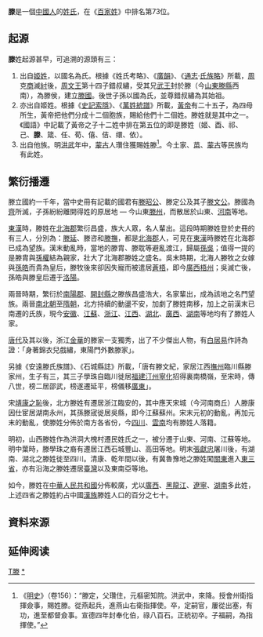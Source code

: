 {{姓氏
|姓氏=滕
|拼音=Téng
|中国大陆=Teng
|台湾=Teng
|港府=Tang
|澳门=Tang
|新加坡=Teng
|马来西亚=Teng
|越南=Đằng
|韩国=등
|反切=
|同音字=
|堂号=
|郡望=[[南阳郡|南阳郡]]
}}

'''滕'''是一個[[中國人|中國人]]的[[姓氏|姓氏]]，在《[[百家姓|百家姓]]》中排名第73位。

== 起源 ==
'''滕'''姓起源甚早，可追溯的源頭有三：

#出自[[姬姓|姬姓]]，以國名為氏。根據《姓氏考略》、《[[廣韻|廣韻]]》、《[[通志|通志]]·[[氏族略|氏族略]]》所載，[[周|周]]克[[商朝|商]]滅[[紂|紂]]後，[[周文王|周文王]]第十四子錯叔繡，受其兄[[武王|武王]]封於滕（今[[山東|山東]][[滕縣|滕縣]]西南），為滕侯，建立[[滕國|滕國]]。後世子孫以國為氏，並尊錯叔繡為其始祖。
#亦出自姬姓。根據《[[史記索隱|史記索隱]]》、《[[萬姓統譜|萬姓統譜]]》所載，[[黃帝|黃帝]]有二十五子，為四母所生，黃帝把他們分成十二個胞族，賜給他們十二個姓。滕姓就是其中之一。《國語》中記載了黃帝之子十二姓中排在第五位的即是滕姓（姬、酉、祁、己、'''滕'''、箴、任、荀、僖、佶、缳、依）。
#出自他族。明[[洪武|洪武]]年中，[[蒙古|蒙古]]人瓚住獲賜姓滕<ref>《[[明史|明史]]》（卷156）：“滕定，父瓚住，元樞密知院。洪武中，來降。授會州衛指揮僉事，賜姓滕。從燕起兵，進燕山右衛指揮使。卒，定嗣官，屢從出塞，有功，進至都督僉事。宣德四年封奉化伯，祿八百石。正統初卒。子福嗣，為指揮使。”</ref>。今土家、[[苗族|苗]]、[[蒙古|蒙古]]等民族均有此姓。

== 繁衍播遷 ==
滕立國約一千年，當中史冊有記載的國君有[[滕昭公|滕昭公]]、滕定公及其子[[滕文公|滕文公]]。滕國為[[齊|齊]]所滅，子孫紛紛離開得姓的原居地 — 今山東[[滕州|滕州]]，而散居於山東、[[河南|河南]]等地。

[[東漢|東漢]]時，滕姓在[[北海郡|北海郡]]繁衍昌盛，族大人眾，名人輩出。這段時期滕姓登於史冊的有三人，分別為：[[滕延|滕延]]、滕咨和[[滕撫|滕撫]]，都是[[北海郡|北海郡]]人，可見在[[東漢|東漢]]時滕姓在北海郡已成為望族。漢末動亂時，當地的滕胄、滕耽等避亂渡江，歸屬[[孫吳|孫吳]]；值得一提的是滕胄與[[孫權|孫權]]結為親家，壯大了北海郡滕姓之盛名。吳末時期，北海人滕牧之女嫁與[[孫皓|孫皓]]而貴為皇后，滕牧後來卻因失寵而被遣居[[蒼梧|蒼梧]]，即今[[廣西|廣西]][[梧州|梧州]]；吳滅亡後，孫皓與滕皇后遷于[[洛陽|洛陽]]。

兩晉時期，繁衍於[[南陽郡|南陽郡]]、[[開封縣|開封縣]]之滕族昌盛浩大，名家輩出，成為該地之名門望族。兩晉[[南北朝|南北朝]]至[[隋朝|隋朝]]，北方持續的動盪不安，加劇了滕姓南移，加上之前漢末已南遷的氏族，現今[[安徽|安徽]]、[[江蘇|江蘇]]、[[浙江|浙江]]、[[江西|江西]]、[[湖北|湖北]]、[[廣西|廣西]]、[[湖南|湖南]]等地均有了滕姓人家。

[[唐代|唐代]]及其以後，浙江[[金華|金華]]的滕家一支獨秀，出了不少傑出人物，有[[白居易|白居易]]作詩為證：「身著錦衣兒戲繡，東陽門外數滕家」。

另據《安遠滕氏族譜》、《石城縣誌》所載，「唐有滕文紀，家居江西[[撫州|撫州]]臨川縣滕家州，生子有三，其三子學珠自臨川徙居[[福建|福建]][[汀州|汀州]][[寧化|寧化]]招得裏南橋嶺，至宋時，傳八世，榜二居邵武，榜遂遷延平，榜儀移[[廣東|廣東]]」。

宋[[靖康之恥|靖康之恥]]後，北方滕姓有遷居浙江臨安的，其中應天宋城（今河南商丘）人滕康因仕宦居湖南永州，其孫滕宬徙居吳縣，即今江蘇蘇州。宋末元初的動亂，再加元末的動亂，使滕姓分佈於南方各省份，今[[四川|四川]]、[[雲南|雲南]]均有滕姓人落籍。

明初，山西滕姓作為洪洞大槐村遷民姓氏之一，被分遷于山東、河南、江蘇等地。明中葉時，滕學珠之裔有遷居江西石城豐山、高田等地。明末[[張獻忠|張獻忠]]屠川後，有湖南、湖北之滕姓徙至四川。清康、乾年間以後，有冀魯豫地之滕姓闖[[关东地方|關東]]進入[[中国东北|東三省]]，亦有沿海之滕姓遷居[[臺灣|臺灣]]以及東南亞等地。

如今，滕姓在[[中華人民共和國|中華人民共和國]]分佈較廣，尤以[[廣西|廣西]]、[[黑龍江|黑龍江]]、[[遼寧|遼寧]]、[[湖南|湖南]]多此姓，上述四省之滕姓約占中國[[漢族|漢族]]滕姓人口的百分之七十。

== 資料來源 ==
{{reflist}}

== 延伸阅读 ==
{{Wikisource further reading}}

[[Category:漢姓|T滕]]
[[Category:滕姓|*]]